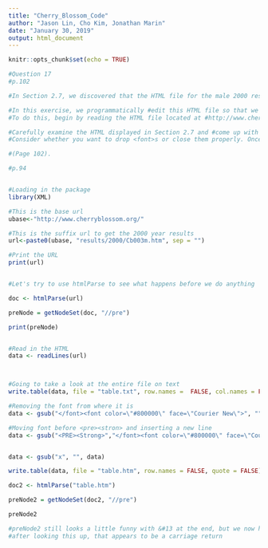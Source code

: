 ```yaml
---
title: "Cherry_Blossom_Code"
author: "Jason Lin, Cho Kim, Jonathan Marin"
date: "January 30, 2019"
output: html_document
---
```


```r
knitr::opts_chunk$set(echo = TRUE)
```


```r

#Question 17
#p.102

#In Section 2.7, we discovered that the HTML file for the male 2000 results was so poorly formatted that htmlParse() #was unable to fix it to allow us to extract the text table from the <pre> tag. 

#In this exercise, we programmatically #edit this HTML file so that we can use htmlParse() as desired. 
#To do this, begin by reading the HTML file located at #http://www.cherryblossom.org/cb003m.htm using readLines().

#Carefully examine the HTML displayed in Section 2.7 and #come up with a plan for correcting it. 
#Consider whether you want to drop <font>s or close them properly. Once you have #fixed the problem so that the <pre> tag contains the text table, pass your corrected HTML to htmlParse(). You may want #to use a text connection to do this rather than writing the file to disk and reading it in.

#(Page 102). 

#p.94


#Loading in the package
library(XML)

#This is the base url
ubase<-"http://www.cherryblossom.org/"

#This is the suffix url to get the 2000 year results
url<-paste0(ubase, "results/2000/Cb003m.htm", sep = "")

#Print the URL
print(url)


#Let's try to use htmlParse to see what happens before we do anything

doc <- htmlParse(url)

preNode = getNodeSet(doc, "//pre")

print(preNode)


#Read in the HTML
data <- readLines(url)



#Going to take a look at the entire file on text
write.table(data, file = "table.txt", row.names =  FALSE, col.names = FALSE)

#Removing the font from where it is
data <- gsub("</font><font color=\"#800000\" face=\"Courier New\">", "", data)

#Moving font before <pre><stron> and inserting a new line
data <- gsub("<PRE><Strong>","</font><font color=\"#800000\" face=\"Courier New\">\n<PRE><Strong>", data)


data <- gsub("x", "", data)

write.table(data, file = "table.htm", row.names = FALSE, quote = FALSE)

doc2 <- htmlParse("table.htm")

preNode2 = getNodeSet(doc2, "//pre")

preNode2

#preNode2 still looks a little funny with &#13 at the end, but we now have the data that we didn't have before
#after looking this up, that appears to be a carriage return





```


